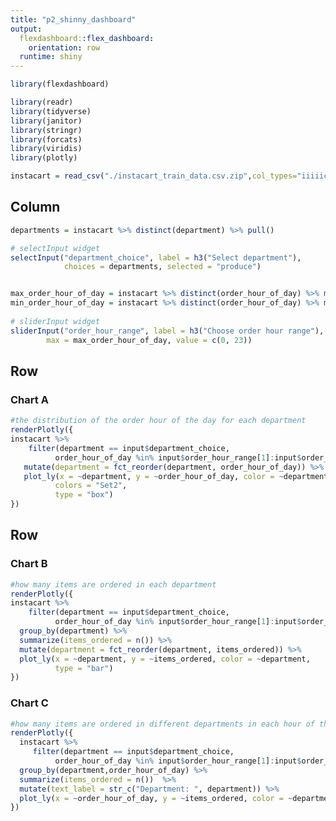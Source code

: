 ```yaml
---
title: "p2_shinny_dashboard"
output: 
  flexdashboard::flex_dashboard:
    orientation: row
  runtime: shiny
---
```


```r
library(flexdashboard)
```

```r
library(readr)
library(tidyverse)
library(janitor)
library(stringr)
library(forcats)
library(viridis)
library(plotly)
```

```r
instacart = read_csv("./instacart_train_data.csv.zip",col_types="iiiiiciiiiciicc") 
```

Column {.sidebar}
-----------------------------------------------------------------------

```r
departments = instacart %>% distinct(department) %>% pull()

# selectInput widget
selectInput("department_choice", label = h3("Select department"),
            choices = departments, selected = "produce")


max_order_hour_of_day = instacart %>% distinct(order_hour_of_day) %>% max()
min_order_hour_of_day = instacart %>% distinct(order_hour_of_day) %>% min()
  
# sliderInput widget
sliderInput("order_hour_range", label = h3("Choose order hour range"), min = min_order_hour_of_day, 
        max = max_order_hour_of_day, value = c(0, 23))
```


Row
-----------------------------------------------------------------------

### Chart A

```r
#the distribution of the order hour of the day for each department
renderPlotly({
instacart %>%
    filter(department == input$department_choice, 
          order_hour_of_day %in% input$order_hour_range[1]:input$order_hour_range[2]) %>%
   mutate(department = fct_reorder(department, order_hour_of_day)) %>%
   plot_ly(x = ~department, y = ~order_hour_of_day, color = ~department,
          colors = "Set2",
          type = "box")
})
```

Row {.tabset .tabset-fade}
-----------------------------------------------------------------------

### Chart B

```r
#how many items are ordered in each department
renderPlotly({
instacart %>%
    filter(department == input$department_choice, 
          order_hour_of_day %in% input$order_hour_range[1]:input$order_hour_range[2]) %>%
  group_by(department) %>%
  summarize(items_ordered = n()) %>%
  mutate(department = fct_reorder(department, items_ordered)) %>% 
  plot_ly(x = ~department, y = ~items_ordered, color = ~department, 
          type = "bar")
})
```

### Chart C

```r
#how many items are ordered in different departments in each hour of the day
renderPlotly({
  instacart %>%
     filter(department == input$department_choice, 
          order_hour_of_day %in% input$order_hour_range[1]:input$order_hour_range[2]) %>%
  group_by(department,order_hour_of_day) %>%
  summarize(items_ordered = n())  %>% 
  mutate(text_label = str_c("Department: ", department)) %>%
  plot_ly(x = ~order_hour_of_day, y = ~items_ordered, color = ~department, type = "scatter", mode = "lines", text = ~text_label)  
})
```


